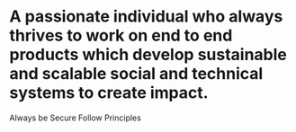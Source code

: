 
<div className={styles.Document}>

# A passionate individual who always thrives to work on end to end products which develop sustainable and scalable social and technical systems to create impact.

Always be Secure Follow Principles 

</div>